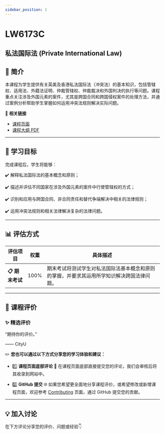 ```yaml
---
sidebar_position: 1
---
```


# LW6173C
## 私法国际法 (Private International Law)

## **📘 简介**
本课程为学生提供有关英美及香港私法国际法（冲突法）的基本知识，包括管辖权、适用法、外籍法证明、仲裁管辖权、仲裁裁决和外国判决的执行等问题。课程重点关注涉及外国元素的案件，尤其是跨国合同和跨国侵权案件的处理方法，并通过案例分析帮助学生掌握如何运用冲突法规则解决实际问题。

🔗 **相关链接**
- [课程页面](https://www.cityu.edu.hk/catalogue/pg/202526/course/LW6173C.htm)
- [课程大纲 PDF](https://www.cityu.edu.hk/catalogue/pg/202526/course/LW6173C.pdf)

---

## **🎯 学习目标**

完成课程后，学生将能够：

✔️ 解释私法国际法的基本概念和原则；

✔️ 描述并评估不同国家在涉及外国元素的案件中行使管辖权的方式；

✔️ 识别和应用与跨国合同、非合同责任和替代争端解决中相关的法律规则；

✔️ 运用冲突法规则和相关法律解决复杂的法律问题。

---

## **📊 评估方式**

| **评估项目**          | **权重** | **具体描述**                                                                                       |
|----------------------|---------|---------------------------------------------------------------------------------------------------|
| **📋 期末考试**       | 100%    | 期末考试将测试学生对私法国际法基本概念和原则的掌握，并要求其运用所学知识解决跨国法律问题。            |

---

## **💬 课程评价**

### ✨ **精选评价**
<div className={commentStyles.commentBox}>
    <p className={commentStyles.commentText}>
        “期待你的评价。”
    </p>
    <p className={commentStyles.commentAuthor}>—— CityU</p>
</div>

✏️ **您也可以通过以下方式分享您的学习体验和建议：**

- 1️⃣ **课程页面底部评论**
💬 在课程页面底部直接提交您的评论，我们会审核后将其收录到网站中。

- 2️⃣ **GitHub 提交**
🌐 如果您希望更全面地分享课程评价，或希望修改或新增课程页面，欢迎参考 [Contributing](/contributing) 页面，通过 GitHub 提交您的贡献。

---

## **💡 加入讨论**

在下方评论分享您的评价、问题或经验👇
<Utterances />